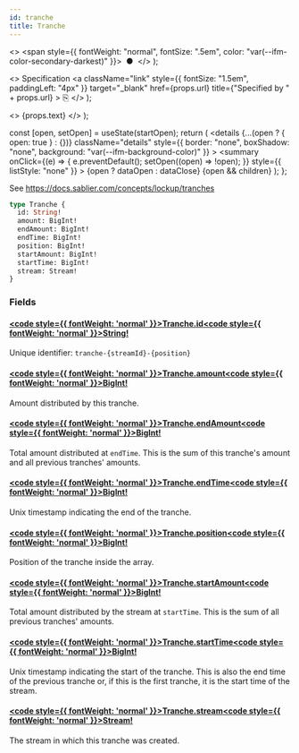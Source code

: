 ```yaml
---
id: tranche
title: Tranche
---
```


<head>
  <meta content="noindex" name="robots" />
  <meta charset="utf-8" />
</head>

  <>
    <span style={{ fontWeight: "normal", fontSize: ".5em", color: "var(--ifm-color-secondary-darkest)" }}>
      &nbsp;●&nbsp;
    </span>
  </>
);

  <>
    Specification
    <a
      className="link"
      style={{ fontSize: "1.5em", paddingLeft: "4px" }}
      target="_blank"
      href={props.url}
      title={"Specified by " + props.url}
    >
      ⎘
    </a>
  </>
);

  <>
    <span className={props.class}>{props.text}</span>
  </>
);


  const [open, setOpen] = useState(startOpen);
  return (
    <details
      {...(open ? { open: true } : {})}
      className="details"
      style={{ border: "none", boxShadow: "none", background: "var(--ifm-background-color)" }}
    >
      <summary
        onClick={(e) => {
          e.preventDefault();
          setOpen((open) => !open);
        }}
        style={{ listStyle: "none" }}
      >
        {open ? dataOpen : dataClose}
      </summary>
      {open && children}
    </details>
  );
};

See https://docs.sablier.com/concepts/lockup/tranches

```graphql
type Tranche {
  id: String!
  amount: BigInt!
  endAmount: BigInt!
  endTime: BigInt!
  position: BigInt!
  startAmount: BigInt!
  startTime: BigInt!
  stream: Stream!
}
```

### Fields

#### [<code style={{ fontWeight: 'normal' }}>Tranche.<b>id</b></code>](#)<Bullet />[<code style={{ fontWeight: 'normal' }}><b>String!</b></code>](/docs/api/lockup/graphql/the-graph/scalars/string.mdx) <Badge class="badge badge--secondary badge--non_null" text="non-null"/> <Badge class="badge badge--secondary " text="scalar"/>

Unique identifier: `tranche-{streamId}-{position}`

#### [<code style={{ fontWeight: 'normal' }}>Tranche.<b>amount</b></code>](#)<Bullet />[<code style={{ fontWeight: 'normal' }}><b>BigInt!</b></code>](/docs/api/lockup/graphql/the-graph/scalars/big-int.mdx) <Badge class="badge badge--secondary badge--non_null" text="non-null"/> <Badge class="badge badge--secondary " text="scalar"/>

Amount distributed by this tranche.

#### [<code style={{ fontWeight: 'normal' }}>Tranche.<b>endAmount</b></code>](#)<Bullet />[<code style={{ fontWeight: 'normal' }}><b>BigInt!</b></code>](/docs/api/lockup/graphql/the-graph/scalars/big-int.mdx) <Badge class="badge badge--secondary badge--non_null" text="non-null"/> <Badge class="badge badge--secondary " text="scalar"/>

Total amount distributed at `endTime`. This is the sum of this tranche's amount and all previous tranches' amounts.

#### [<code style={{ fontWeight: 'normal' }}>Tranche.<b>endTime</b></code>](#)<Bullet />[<code style={{ fontWeight: 'normal' }}><b>BigInt!</b></code>](/docs/api/lockup/graphql/the-graph/scalars/big-int.mdx) <Badge class="badge badge--secondary badge--non_null" text="non-null"/> <Badge class="badge badge--secondary " text="scalar"/>

Unix timestamp indicating the end of the tranche.

#### [<code style={{ fontWeight: 'normal' }}>Tranche.<b>position</b></code>](#)<Bullet />[<code style={{ fontWeight: 'normal' }}><b>BigInt!</b></code>](/docs/api/lockup/graphql/the-graph/scalars/big-int.mdx) <Badge class="badge badge--secondary badge--non_null" text="non-null"/> <Badge class="badge badge--secondary " text="scalar"/>

Position of the tranche inside the array.

#### [<code style={{ fontWeight: 'normal' }}>Tranche.<b>startAmount</b></code>](#)<Bullet />[<code style={{ fontWeight: 'normal' }}><b>BigInt!</b></code>](/docs/api/lockup/graphql/the-graph/scalars/big-int.mdx) <Badge class="badge badge--secondary badge--non_null" text="non-null"/> <Badge class="badge badge--secondary " text="scalar"/>

Total amount distributed by the stream at `startTime`. This is the sum of all previous tranches' amounts.

#### [<code style={{ fontWeight: 'normal' }}>Tranche.<b>startTime</b></code>](#)<Bullet />[<code style={{ fontWeight: 'normal' }}><b>BigInt!</b></code>](/docs/api/lockup/graphql/the-graph/scalars/big-int.mdx) <Badge class="badge badge--secondary badge--non_null" text="non-null"/> <Badge class="badge badge--secondary " text="scalar"/>

Unix timestamp indicating the start of the tranche.
This is also the end time of the previous tranche or, if this is the first tranche, it is the start time of the stream.

#### [<code style={{ fontWeight: 'normal' }}>Tranche.<b>stream</b></code>](#)<Bullet />[<code style={{ fontWeight: 'normal' }}><b>Stream!</b></code>](/docs/api/lockup/graphql/the-graph/objects/stream.mdx) <Badge class="badge badge--secondary badge--non_null" text="non-null"/> <Badge class="badge badge--secondary " text="object"/>

The stream in which this tranche was created.
